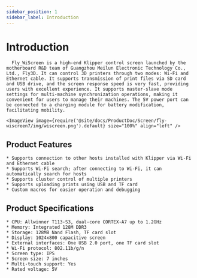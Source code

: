 ```yaml
---
sidebar_position: 1
sidebar_label: Introduction
---
```



# Introduction

      Fly_WiScreen is a high-end Klipper control screen launched by the motherboard R&D team of Guangzhou Meilun Electronic Technology Co., Ltd., Fly3D. It can control 3D printers through two modes: Wi-Fi and Ethernet cable. It supports transmission of print files via SD card and USB drive, and the screen response speed is very fast, providing users with excellent experience. It supports master-slave mode settings for multi-machine synchronization operations, making it convenient for users to manage their machines. The 5V power port can be connected to a charging module for battery modification, facilitating mobility.

    <ImageView image={require('@site/docs/ProductDoc/Screen/fly-wiscreen7/img/wiscreen.png').default} size="100%" align="left" />

## Product Features

    * Supports connection to other hosts installed with Klipper via Wi-Fi and Ethernet cable
    * Supports Wi-Fi search; after connecting to Wi-Fi, it can automatically search for hosts
    * Supports cluster control of multiple printers
    * Supports uploading prints using USB and TF card
    * Custom macros for easier operation and debugging

## Product Specifications

    * CPU: Allwinner T113-S3, dual-core CORTEX-A7 up to 1.2GHz
    * Memory: Integrated 128M DDR3
    * Storage: 128MB Nand Flash, TF card slot
    * Display: 1024x800 capacitive screen
    * External interfaces: One USB 2.0 port, one TF card slot
    * Wi-Fi protocol: 802.11b/g/n
    * Screen type: IPS
    * Screen size: 7 inches
    * Multi-touch support: Yes
    * Rated voltage: 5V